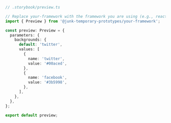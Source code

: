 ```ts
// .storybook/preview.ts

// Replace your-framework with the framework you are using (e.g., react, vue3)
import { Preview } from '@junk-temporary-prototypes/your-framework';

const preview: Preview = {
  parameters: {
    backgrounds: {
      default: 'twitter',
      values: [
        {
          name: 'twitter',
          value: '#00aced',
        },
        {
          name: 'facebook',
          value: '#3b5998',
        },
      ],
    },
  },
};

export default preview;
```
